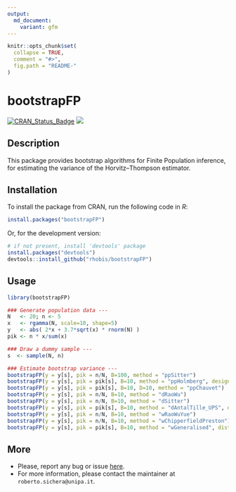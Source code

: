 ---
output: 
  md_document:
    variant: gfm
---

<!-- README.md is generated from README.Rmd. Please edit that file -->

```{r, echo = FALSE}
knitr::opts_chunk$set(
  collapse = TRUE,
  comment = "#>",
  fig.path = "README-"
)
```

# bootstrapFP

[![CRAN\_Status\_Badge](https://www.r-pkg.org/badges/version/bootstrapFP)](https://cran.r-project.org/package=bootstrapFP)
[![](https://cranlogs.r-pkg.org/badges/grand-total/bootstrapFP)](https://cran.r-project.org/package=bootstrapFP)


## Description

This package provides bootstrap algorithms for Finite Population inference, for
estimating the variance of the Horvitz--Thompson estimator.


## Installation

To install the package from CRAN, run the following code in *R*:
``` r
install.packages("bootstrapFP")
```

Or, for the development version:
``` r
# if not present, install 'devtools' package
install.packages("devtools")
devtools::install_github("rhobis/bootstrapFP")
```

## Usage

```{r usage, eval=FALSE}
library(bootstrapFP) 

### Generate population data ---
N   <- 20; n <- 5
x   <- rgamma(N, scale=10, shape=5)
y   <- abs( 2*x + 3.7*sqrt(x) * rnorm(N) )
pik <- n * x/sum(x)

### Draw a dummy sample ---
s  <- sample(N, n)

### Estimate bootstrap variance ---
bootstrapFP(y = y[s], pik = n/N, B=100, method = "ppSitter")
bootstrapFP(y = y[s], pik = pik[s], B=10, method = "ppHolmberg", design = 'brewer')
bootstrapFP(y = y[s], pik = pik[s], B=10, D=10, method = "ppChauvet")
bootstrapFP(y = y[s], pik = n/N, B=10, method = "dRaoWu")
bootstrapFP(y = y[s], pik = n/N, B=10, method = "dSitter")
bootstrapFP(y = y[s], pik = pik[s], B=10, method = "dAntalTille_UPS", design='brewer')
bootstrapFP(y = y[s], pik = n/N, B=10, method = "wRaoWuYue") 
bootstrapFP(y = y[s], pik = n/N, B=10, method = "wChipperfieldPreston")
bootstrapFP(y = y[s], pik = pik[s], B=10, method = "wGeneralised", distribution = 'normal')
```


## More

- Please, report any bug or issue [here](https://github.com/rhobis/bootstrapFP/issues).
- For more information, please contact the maintainer at `roberto.sichera@unipa.it`. 
